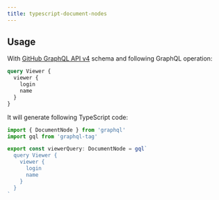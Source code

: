 ```yaml
---
title: typescript-document-nodes
---
```



<PackageHeader />
<PackageApiDocs />

## Usage

With [GitHub GraphQL API v4](https://developer.github.com/v4) schema and following GraphQL operation:

```graphql
query Viewer {
  viewer {
    login
    name
  }
}
```

It will generate following TypeScript code:

```ts
import { DocumentNode } from 'graphql'
import gql from 'graphql-tag'

export const viewerQuery: DocumentNode = gql`
  query Viewer {
    viewer {
      login
      name
    }
  }
`
```
